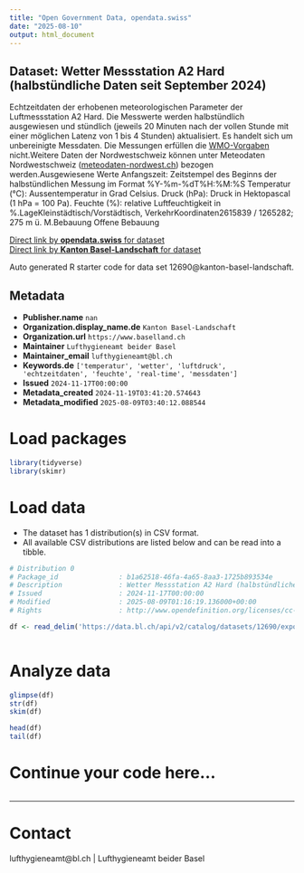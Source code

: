 ```yaml
---
title: "Open Government Data, opendata.swiss"
date: "2025-08-10"
output: html_document
---
```


## Dataset: Wetter Messstation A2 Hard (halbstündliche Daten seit September 2024)

Echtzeitdaten
der erhobenen meteorologischen Parameter der Luftmessstation A2 Hard. Die Messwerte
werden halbstündlich ausgewiesen und stündlich (jeweils 20 Minuten nach der
vollen Stunde mit einer möglichen Latenz von 1 bis 4 Stunden) aktualisiert. Es handelt sich um unbereinigte Messdaten. Die Messungen erfüllen die [WMO-Vorgaben](https://www.meteoschweiz.admin.ch/wetter/messsysteme/bodenstationen/automatisches-messnetz/zertifizierung-von-messstationen.html) nicht.Weitere Daten der Nordwestschweiz können unter Meteodaten Nordwestschweiz ([meteodaten-nordwest.ch](https://meteodaten-nordwest.ch/)) bezogen werden.Ausgewiesene
Werte
Anfangszeit:
     Zeitstempel des Beginns der halbstündlichen Messung im Format
     %Y-%m-%dT%H:%M:%S
Temperatur
     (°C): Aussentemperatur in Grad Celsius.
Druck
     (hPa): Druck in Hektopascal (1 hPa = 100 Pa).
Feuchte
     (%): relative Luftfeuchtigkeit in %.LageKleinstädtisch/Vorstädtisch,
VerkehrKoordinaten2615839 /
1265282; 275 m ü. M.Bebauung
Offene Bebauung

[Direct link by **opendata.swiss** for dataset](https://opendata.swiss/de/dataset/wetter-messstation-a2-hard-halbstundliche-daten-seit-september-2024)<br>
[Direct link by **Kanton Basel-Landschaft** for dataset](https://data.bl.ch/explore/dataset/12690/)

Auto generated R starter code for data set 12690@kanton-basel-landschaft.

## Metadata

- **Publisher.name** `nan`
- **Organization.display_name.de** `Kanton Basel-Landschaft`
- **Organization.url** `https://www.baselland.ch`
- **Maintainer** `Lufthygieneamt beider Basel`
- **Maintainer_email** `lufthygieneamt@bl.ch`
- **Keywords.de** `['temperatur', 'wetter', 'luftdruck', 'echtzeitdaten', 'feuchte', 'real-time', 'messdaten']`
- **Issued** `2024-11-17T00:00:00`
- **Metadata_created** `2024-11-19T03:41:20.574643`
- **Metadata_modified** `2025-08-09T03:40:12.088544`


# Load packages

```r

library(tidyverse)
library(skimr)

```

# Load data

-   The dataset has 1 distribution(s) in CSV format.
-   All available CSV distributions are listed below and can be read into a tibble.

```r

# Distribution 0
# Package_id               : b1a62518-46fa-4a65-8aa3-1725b893534e
# Description              : Wetter Messstation A2 Hard (halbstündliche Daten seit September 2024) (csv)
# Issued                   : 2024-11-17T00:00:00
# Modified                 : 2025-08-09T01:16:19.136000+00:00
# Rights                   : http://www.opendefinition.org/licenses/cc-by/

df <- read_delim('https://data.bl.ch/api/v2/catalog/datasets/12690/exports/csv?use_labels=true')



```

# Analyze data

```r

glimpse(df)
str(df)
skim(df)

head(df)
tail(df)

```

# Continue your code here...

```r

```

------------------------------------------------------------------------

# Contact

lufthygieneamt@bl.ch | Lufthygieneamt beider Basel
